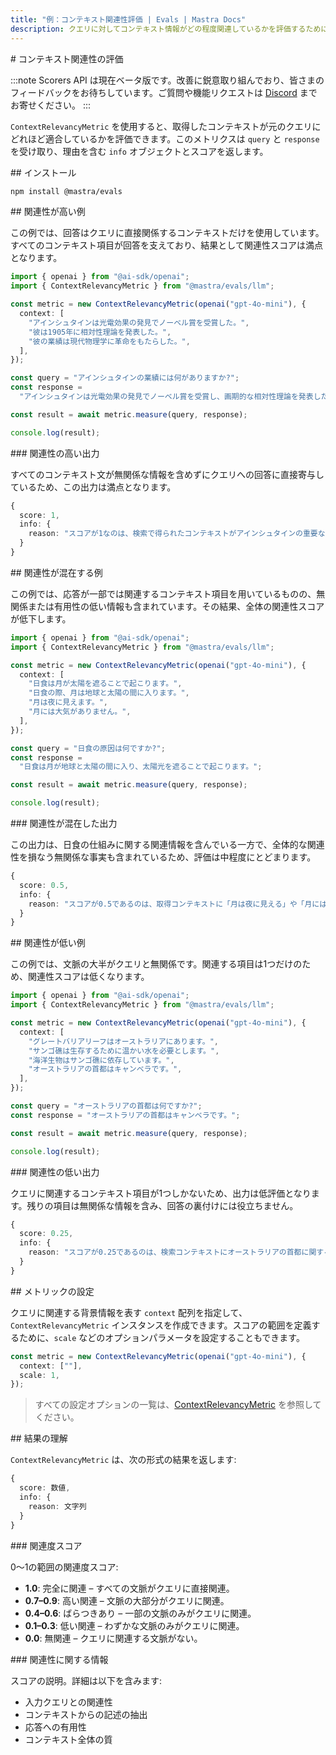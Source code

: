 ```yaml
---
title: "例：コンテキスト関連性評価 | Evals | Mastra Docs"
description: クエリに対してコンテキスト情報がどの程度関連しているかを評価するために、Context Relevancy 指標を用いる例。
---
```


<div id="context-relevancy-evaluation">
  # コンテキスト関連性の評価
</div>

:::note
Scorers API は現在ベータ版です。改善に鋭意取り組んでおり、皆さまのフィードバックをお待ちしています。ご質問や機能リクエストは [Discord](https://discord.gg/mastra) までお寄せください。
:::

`ContextRelevancyMetric` を使用すると、取得したコンテキストが元のクエリにどれほど適合しているかを評価できます。このメトリクスは `query` と `response` を受け取り、理由を含む `info` オブジェクトとスコアを返します。

<div id="installation">
  ## インストール
</div>

```bash copy
npm install @mastra/evals
```


<div id="high-relevancy-example">
  ## 関連性が高い例
</div>

この例では、回答はクエリに直接関係するコンテキストだけを使用しています。すべてのコンテキスト項目が回答を支えており、結果として関連性スコアは満点となります。

```typescript title="src/example-high-context-relevancy.ts" showLineNumbers copy
import { openai } from "@ai-sdk/openai";
import { ContextRelevancyMetric } from "@mastra/evals/llm";

const metric = new ContextRelevancyMetric(openai("gpt-4o-mini"), {
  context: [
    "アインシュタインは光電効果の発見でノーベル賞を受賞した。",
    "彼は1905年に相対性理論を発表した。",
    "彼の業績は現代物理学に革命をもたらした。",
  ],
});

const query = "アインシュタインの業績には何がありますか?";
const response =
  "アインシュタインは光電効果の発見でノーベル賞を受賞し、画期的な相対性理論を発表した。";

const result = await metric.measure(query, response);

console.log(result);
```


<div id="high-relevancy-output">
  ### 関連性の高い出力
</div>

すべてのコンテキスト文が無関係な情報を含めずにクエリへの回答に直接寄与しているため、この出力は満点となります。

```typescript
{
  score: 1,
  info: {
    reason: "スコアが1なのは、検索で得られたコンテキストがアインシュタインの重要な業績を強調し、入力に直接対応していて、完全に関連しているためです。"
  }
}
```


<div id="mixed-relevancy-example">
  ## 関連性が混在する例
</div>

この例では、応答が一部では関連するコンテキスト項目を用いているものの、無関係または有用性の低い情報も含まれています。その結果、全体の関連性スコアが低下します。

```typescript title="src/example-mixed-context-relevancy.ts" showLineNumbers copy
import { openai } from "@ai-sdk/openai";
import { ContextRelevancyMetric } from "@mastra/evals/llm";

const metric = new ContextRelevancyMetric(openai("gpt-4o-mini"), {
  context: [
    "日食は月が太陽を遮ることで起こります。",
    "日食の際、月は地球と太陽の間に入ります。",
    "月は夜に見えます。",
    "月には大気がありません。",
  ],
});

const query = "日食の原因は何ですか?";
const response =
  "日食は月が地球と太陽の間に入り、太陽光を遮ることで起こります。";

const result = await metric.measure(query, response);

console.log(result);
```


<div id="mixed-relevancy-output">
  ### 関連性が混在した出力
</div>

この出力は、日食の仕組みに関する関連情報を含んでいる一方で、全体的な関連性を損なう無関係な事実も含まれているため、評価は中程度にとどまります。

```typescript
{
  score: 0.5,
  info: {
    reason: "スコアが0.5であるのは、取得コンテキストに「月は夜に見える」や「月には大気がない」といった入力に無関係な記述が含まれており、日食の原因の説明になっていないためです。関連性のある情報が不足していることから、コンテキストの関連性スコアが大きく低下しています。"
  }
}
```


<div id="low-relevancy-example">
  ## 関連性が低い例
</div>

この例では、文脈の大半がクエリと無関係です。関連する項目は1つだけのため、関連性スコアは低くなります。

```typescript title="src/example-low-context-relevancy.ts" showLineNumbers copy
import { openai } from "@ai-sdk/openai";
import { ContextRelevancyMetric } from "@mastra/evals/llm";

const metric = new ContextRelevancyMetric(openai("gpt-4o-mini"), {
  context: [
    "グレートバリアリーフはオーストラリアにあります。",
    "サンゴ礁は生存するために温かい水を必要とします。",
    "海洋生物はサンゴ礁に依存しています。",
    "オーストラリアの首都はキャンベラです。",
  ],
});

const query = "オーストラリアの首都は何ですか?";
const response = "オーストラリアの首都はキャンベラです。";

const result = await metric.measure(query, response);

console.log(result);
```


<div id="low-relevancy-output">
  ### 関連性の低い出力
</div>

クエリに関連するコンテキスト項目が1つしかないため、出力は低評価となります。残りの項目は無関係な情報を含み、回答の裏付けには役立ちません。

```typescript
{
  score: 0.25,
  info: {
    reason: "スコアが0.25であるのは、検索コンテキストにオーストラリアの首都に関する入力質問とまったく無関係な記述が含まれているためです。たとえば「The Great Barrier Reef is in Australia」や「Coral reefs need warm water to survive」といった文は、首都に関する地理的・政治的情報を提供しておらず、結果として質問に答えていません。"
  }
}
```


<div id="metric-configuration">
  ## メトリックの設定
</div>

クエリに関連する背景情報を表す `context` 配列を指定して、`ContextRelevancyMetric` インスタンスを作成できます。スコアの範囲を定義するために、`scale` などのオプションパラメータを設定することもできます。

```typescript showLineNumbers copy
const metric = new ContextRelevancyMetric(openai("gpt-4o-mini"), {
  context: [""],
  scale: 1,
});
```

> すべての設定オプションの一覧は、[ContextRelevancyMetric](/reference/evals/context-relevancy) を参照してください。


<div id="understanding-the-results">
  ## 結果の理解
</div>

`ContextRelevancyMetric` は、次の形式の結果を返します:

```typescript
{
  score: 数値,
  info: {
    reason: 文字列
  }
}
```


<div id="relevancy-score">
  ### 関連度スコア
</div>

0〜1の範囲の関連度スコア:

- **1.0**: 完全に関連 – すべての文脈がクエリに直接関連。
- **0.7–0.9**: 高い関連 – 文脈の大部分がクエリに関連。
- **0.4–0.6**: ばらつきあり – 一部の文脈のみがクエリに関連。
- **0.1–0.3**: 低い関連 – わずかな文脈のみがクエリに関連。
- **0.0**: 無関連 – クエリに関連する文脈がない。

<div id="relevancy-info">
  ### 関連性に関する情報
</div>

スコアの説明。詳細は以下を含みます:

- 入力クエリとの関連性
- コンテキストからの記述の抽出
- 応答への有用性
- コンテキスト全体の質

<GithubLink
  outdated={true}
  marginTop="mt-16"
  link="https://github.com/mastra-ai/mastra/blob/main/examples/basics/evals/context-relevancy"
/>